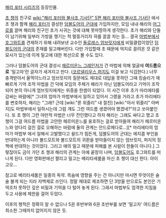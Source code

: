 [[해리 포터 시리즈]]의 등장인물.

[[초 챙]]의 친구로 [[wiki:"해리 포터와 불사조 기사단" 5편 해리 포터와 불사조 기사단]] 에서 초 챙과 함께 [[해리 포터]]가 결성한 [[덤블도어의 군대]]에 가입하지만, 모임 내내 해리의 [[어그로]]를 끌며 해리와 친구인 초가 사귀는 것에 대해 못마땅하게 생각한다. 초가 해리와 단둘이 남기위해 일부러 가방을 챙기는 척 멀뚱거리자 혀를 끌끌 차는 등... 결국 [[마법부]]에서 [[호그와트]]를 견제하기 위해 내려보낸 교수인 [[돌로레스 엄브릿지]]에게 비밀클럽이었던 [[덤블도어의 군대]]의 존재를 밀고해버린다. 다만 가입할때 초 때문에 억지로 끌려온 것 같은 묘사가 있는데 이게 밀고에 대한 복선으로 볼 수도 있다.

그러나 덤블도어의 군대 결성시 [[헤르미온느 그레인저]]가 건 마법에 의해 얼굴에 '''여드름으로''' '밀고자'란 글자가 새겨지고 만다. ([[코르넬리우스 퍼지]]도 이걸 보고 식겁한다.) 너무 충격받아서 울먹이느라고 엄브릿지의 질문에도 제대로 대답을 못하던 그때 킹슬리가 재빠르게 기억 조작 마법을 건 덕에 모임의 주체가 해리가 아닌 덤블도어라고 기억이 조작되어 본의 아니게 엄브릿지에게는 위증을 한셈이 되었다. 이 사건 이후 초가 마리에타를 감싸는 바람에[* 그녀의 엄마가 마법부에서 일하고 있어서 그랬을 거라고 초가 마리에타를 변호하자, 해리는 "그래? 근데 [wiki:"론 위즐리" 내 절친] [wiki:"아서 위즐리" 아버지]도 마법부에서 일하시는데 그럼 걔도 그런 여드름 생겼어야 했겠네?"라고 쏘아붙인다. 또 초 챙이 그런 야만적 마법은 너무 잔인했다고 하자 해리는 그래도 싸다고 했고 초 챙이 그걸 여드름 마법을 고안한 헤르미온느를 옹호하는 걸로 받아들여 해리가 헤르미온느와 양다리 걸친 걸로 오해하는 바람에 둘의 관계는 안드로메다로...][* 마리에타의 엄마가 마법부 에서 일해서 고발했다고 쉴드가 힘든게, 덤블도어의 군대는 에지콤 부인을 반대하는게 아니라 볼드모트와 볼드모트의 귀환을 받아들이지 않는 엄브릿지, 퍼지의 정책에 반대하는 것이었다. 그리고 얘의 밀고 때문에 피해를 본 사람이 한둘이 아니다.] 그렇잖아도 금이 가던 초 챙과 해리의 관계는 아예 끝장이 나며, [[덤블도어]]도 호그와트를 떠나게 된다. 다만 영화판에선 짤리고 밀고는 베리타세룸을 마신 초 챙이 대신 한다. 아이고오...

참고로 베리타세룸은 일종의 독약. 목숨에 영향을 주는 건 아니지만 마시면 무엇이든 술술 불게 되는 지라 자백제로 쓰인다. 정말 제대로 제조하면 단 3방울 만으로도 본인은 기억조차 못하던 깊은 비밀과 기억을 다 털어 놓게 된다. 그래서 마법부도 엄격한 지침을 두고 사용에 제한을 걸어 두었다.

이후의 행적은 정확히 알 수 없으나 5권 후반부와 6권 초반부를 보면 '밀고자' 여드름은 최소한 그때까지 없어지지 않은 듯.
